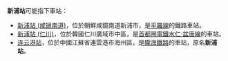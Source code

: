 '''新浦站'''可能指下車站：

*[[新浦站_(咸镜南道)|新浦站 (咸镜南道)]]，位於朝鮮咸鏡南道新浦市，是[[平羅線|平羅線]]的鐵路車站。
*[[新浦站_(仁川)|新浦站 (仁川)]]，位於韓國仁川廣域市中區，是[[首都圈電鐵水仁·盆唐線|首都圈電鐵水仁·盆唐線]]的車站。
*[[连云港站|连云港站]]，位於中國江蘇省連雲港市海州區，是[[隴海鐵路|隴海鐵路]]的車站，原名'''新浦站'''。

{{disambig|Cat=三字車站名消歧義}}